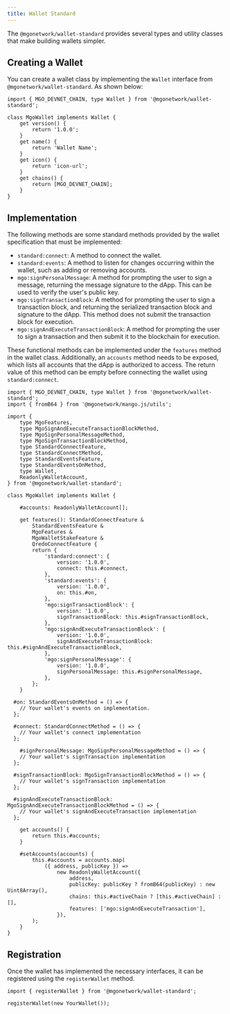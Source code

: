 ```yaml
---
title: Wallet Standard
---
```


The `@mgonetwork/wallet-standard` provides several types and utility classes that make building wallets simpler.

## Creating a Wallet

You can create a wallet class by implementing the `Wallet` interface from `@mgonetwork/wallet-standard`. As shown below:

```tsx
import { MGO_DEVNET_CHAIN, type Wallet } from '@mgonetwork/wallet-standard';

class MgoWallet implements Wallet {
	get version() {
		return '1.0.0';
	}
	get name() {
		return 'Wallet Name';
	}
	get icon() {
		return 'icon-url';
	}
	get chains() {
		return [MGO_DEVNET_CHAIN];
	}
}
```

## Implementation

The following methods are some standard methods provided by the wallet specification that must be implemented:

- `standard:connect`: A method to connect the wallet.
- `standard:events`: A method to listen for changes occurring within the wallet, such as adding or removing accounts.
- `mgo:signPersonalMessage`: A method for prompting the user to sign a message, returning the message signature to the dApp. This can be used to verify the user's public key.
- `mgo:signTransactionBlock`: A method for prompting the user to sign a transaction block, and returning the serialized transaction block and signature to the dApp. This method does not submit the transaction block for execution.
- `mgo:signAndExecuteTransactionBlock`: A method for prompting the user to sign a transaction and then submit it to the blockchain for execution.

These functional methods can be implemented under the `features` method in the wallet class. Additionally, an `accounts` method needs to be exposed, which lists all accounts that the dApp is authorized to access. The return value of this method can be empty before connecting the wallet using `standard:connect`.

```tsx
import { MGO_DEVNET_CHAIN, type Wallet } from '@mgonetwork/wallet-standard';
import { fromB64 } from '@mgonetwork/mango.js/utils';

import {
	type MgoFeatures,
	type MgoSignAndExecuteTransactionBlockMethod,
	type MgoSignPersonalMessageMethod,
	type MgoSignTransactionBlockMethod,
	type StandardConnectFeature,
	type StandardConnectMethod,
	type StandardEventsFeature,
	type StandardEventsOnMethod,
	type Wallet,
	ReadonlyWalletAccount,
} from '@mgonetwork/wallet-standard';

class MgoWallet implements Wallet {

	#accounts: ReadonlyWalletAccount[];

	get features(): StandardConnectFeature &
		StandardEventsFeature &
		MgoFeatures &
		MgoWalletStakeFeature &
		QredoConnectFeature {
		return {
			'standard:connect': {
				version: '1.0.0',
				connect: this.#connect,
			},
			'standard:events': {
				version: '1.0.0',
				on: this.#on,
			},
			'mgo:signTransactionBlock': {
				version: '1.0.0',
				signTransactionBlock: this.#signTransactionBlock,
			},
			'mgo:signAndExecuteTransactionBlock': {
				version: '1.0.0',
				signAndExecuteTransactionBlock: this.#signAndExecuteTransactionBlock,
			},
			'mgo:signPersonalMessage': {
				version: '1.0.0',
				signPersonalMessage: this.#signPersonalMessage,
			},
		};
	}

  #on: StandardEventsOnMethod = () => {
    // Your wallet's events on implementation.
  };

  #connect: StandardConnectMethod = () => {
    // Your wallet's connect implementation
  };

	#signPersonalMessage: MgoSignPersonalMessageMethod = () => {
    // Your wallet's signTransaction implementation
  };

  #signTransactionBlock: MgoSignTransactionBlockMethod = () => {
    // Your wallet's signTransaction implementation
  };

  #signAndExecuteTransactionBlock: MgoSignAndExecuteTransactionBlockMethod = () => {
    // Your wallet's signAndExecuteTransaction implementation
  };
  
	get accounts() {
		return this.#accounts;
	}

	#setAccounts(accounts) {
		this.#accounts = accounts.map(
			({ address, publicKey }) =>
				new ReadonlyWalletAccount({
					address,
					publicKey: publicKey ? fromB64(publicKey) : new Uint8Array(),
					chains: this.#activeChain ? [this.#activeChain] : [],
					features: ['mgo:signAndExecuteTransaction'],
				}),
		);
	}
}
```

## Registration

Once the wallet has implemented the necessary interfaces, it can be registered using the `registerWallet` method.

```tsx
import { registerWallet } from '@mgonetwork/wallet-standard';

registerWallet(new YourWallet());
```